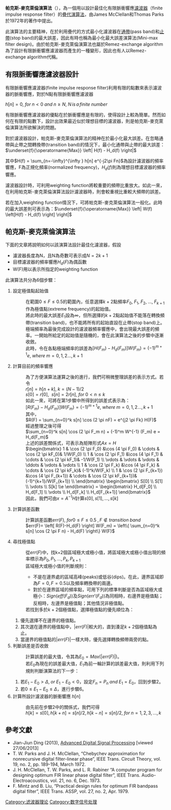 {{NoteTA
|G1=IT
}}

'''帕克斯-麥克萊倫演算法'''（{{lang-en|Parks–McClellan algorithm}}），為一個用以設計最佳化有限脈衝響應[[濾波器|濾波器]]（finite impulse response filter）的[[疊代法|疊代演算法]]，由James McClellan和Thomas Parks於1972年的著作中提出。

此演算法的主要精神，在於利用疊代的方式最小化濾波器在[[带通滤波器|通帶]](pass band)和[[带阻滤波器|止帶]](stop band)的最大誤差，因此有時也稱為最小化最大誤差演算法(Mini-max filter design)。由於帕克斯-麥克萊倫演算法也屬於Remez-exchange algorithm為了設計有限脈衝響應濾波器而產生的一種變形，因此也有人以Remez-exchange algorithm代稱。

==有限脈衝響應濾波器設計==
有限脈衝響應濾波器(finite impulse response filter)利用有限的點數來表示濾波器的脈衝響應，對於N點有限脈衝響應濾波器

<math>h[n] = 0,\; for\; n<0\; and\; n\ge N, \;N\, is\, a\, finite\; number</math>

有限脈衝響應濾波器的優點在於脈衝響應是有限的，使得設計上較為簡單。然而如何在有限的點數下，設計出效果最近似於理想目標的濾波器，則是帕克斯-麥克萊倫演算法所欲解決的問題。

對於濾波器設計，帕克斯-麥克萊倫演算法的精神在於最小化最大誤差。在忽略通帶與止帶之間轉換帶(transition band)的情況下，最小化通帶與止帶的最大誤差：<math> \underset{f}{\operatorname{Max}} \left| H(f) - H_d(f) \right| </math>

其中<math>H(f) = \sum_{n=-\infty}^{\infty } h[n] e^{-j2\pi Fn} </math>為設計濾波器的頻率響應，F為正規化頻率(normalized frequency)，<math>H_d(f)</math>則為理想目標濾波器的頻率響應。

濾波器設計時，可利用weighting function將較重要的頻帶比重放大。如此一來，在利用帕克斯-麥克萊倫演算法設計濾波器時，則會較重視比重較大頻帶的誤差。

若在加入weighting function情況下，可將帕克斯-麥克萊倫演算法一般化。此時的最大誤差則可表示為：<math> \underset{f}{\operatorname{Max}} \left| W(f) \left[H(f) - H_d(f) \right] \right| </math>

==帕克斯-麥克萊倫演算法==
下面的文章將說明如何以該演算法設計最佳化濾波器，假設
*濾波器長度為N，且N為奇數可表示成<math>N = 2k+1</math>
*目標濾波器的頻率響應<math>H_d(F)</math>為偶函數
*W(F)用以表示所指定的weighting function

此演算法共分為6個步驟：
#設定極值點起始值
#:在範圍<math>0\le F\le 0.5</math>的範圍內，任意選擇<math>k+2</math>點頻率<math>F_0 ,\; F_1,\; F_2,\; \ldots,\; F_{k+1}</math>作為極值點(extreme frequency)的起始值。
#:將此時的最大誤差<math>E_1</math>設為<math>\infty </math>，但所選擇的<math>k+2</math>點起始值不能落在轉換頻帶(transition band)，也不能將所有的起始直設在止帶(stop band)上。
#:極端頻率為最後完成設計的濾波器頻率響應中，會出現最大誤差的頻率。一開始所給定的起始值是隨機的，會在此演算法之後的步驟中逐漸收斂。
#:此時，令在各點極端頻率的誤差為<math> \left[ H(F_m)-H_d(F_m) \right] W(F_m) = (-1)^{m+1} e,\; where\;m=0,1,2 \ldots , k+1</math>
#計算目前的頻率響應 
#:為了方便演算法運算之後的進行，我們可稍微整理誤差的表示方式。若令
#:<math>r[n]=h[n+k],\; k=(N-1)/2</math>
#:<math>s[0]=r[0],\ \ s[n]=2r[n],\; for\; 0 < n \le k </math>
#:如此一來，可將在第1步驟中所得到的誤差式表示為：
#:<math>\left[ R(F_m)-H_d(F_m) \right] W(F_m) = (-1)^{m+1} e,\; where\;m=0,1,2 \ldots , k+1</math>
#:其中，
#:<math> R(F) = \sum_{n=0}^k s[n] \cos (2 \pi nF) = e^{j2 \pi Fk} H(F) </math>
#:經過整理之後可得
#:<math> \sum_{n=0}^k s[n] \cos (2 \pi F_m n) + (-1)^m W^{-1} (F_m) e = H_d(F_m) </math>
#:上述的誤差關係式，可表示為矩陣形式<math> Ax = H </math>
#:<math>
\begin{bmatrix}
1  & \cos (2 \pi F_0) &\cos (4 \pi F_0) & \cdots & \cos (2 \pi kF_0)& 1/W(F_0) \\
1  & \cos (2 \pi F_1) &\cos (4 \pi F_1) & \cdots & \cos (2 \pi kF_1)& -1/W(F_1) \\
\vdots & \vdots    & \vdots        & \ddots & \vdots       & \vdots   \\
1  & \cos (2 \pi F_k) &\cos (4 \pi F_k) & \cdots & \cos (2 \pi kF_k)& (-1)^k/W(F_k) \\
1  & \cos (2 \pi F_{k+1}) &\cos (4 \pi F_{k+1}) & \cdots & \cos (2 \pi kF_{k+1})& (-1)^{k+1}/W(F_{k+1}) \\
\end{bmatrix}
\begin{bmatrix}
S[0] \\ S[1] \\ \vdots \\ S[k] \\e
\end{bmatrix}
=
\begin{bmatrix}
H_d[F_0] \\ H_d[F_1] \\ \vdots \\ H_d[F_k] \\ H_d[F_{k+1}]
\end{bmatrix}
</math>
#:因此，我們可由<math> x = A^{-1} H</math>計算<math>s[0], s[1], \ldots, s[k] </math>
#計算誤差函數 
#:計算誤差函數<math>err(F), \; for 0 \le F \le 0.5 \; , F \notin transition \; band </math>
#:<math> err(F)= \left[ R(F)-H_d(F) \right] W(F_m) = \left\{ \sum_{n=0}^k s[n] \cos (2 \pi F n) - H_d(F) \right\} W(F) </math>
#尋找極值點
#:從<math>err(F)</math>中，找k+2個區域極大或極小值，將區域極大或極小值出現的頻率標示為<math> P_0, P_1, \ldots, P_k, P_{k+1}</math>
#:區域極大或極小值的判斷規則：
#:*不是在邊界處的區域高峰(peaks)或低谷(dips)。在此，邊界區域即為<math>F=0, F=0.5 </math>以及頻率轉換帶的兩邊。
#:*對於在邊界區域的頻率點，可用下列的標準判斷是否為區域極大或極小：<math>Sign(eff(F_d))</math>及<math>Sign(err'(F_d))</math>為同相時，右邊界是極值點；反相時，左邊界是極值點；其他情況非極值點。
#:若找到多於<math>k+2</math>個極值點，選擇極值點的優先順位為：
##優先選擇不在邊界的極值點。
##其次選在邊界的極值點中，<math> \left| err(F) \right| </math>較大的，直到湊足<math>k+2</math>個極值點為止。
##當邊界的極值點的<math>\left| err(F) \right| </math>一樣大時，優先選擇轉換頻帶兩旁的點。
#判斷誤差是否收斂 
#:計算誤差的最大值，令其為<math>E_0 = Max(\left| err(F) \right|) </math>。
#:若<math>E_0</math>為現在的誤差最大值，<math>E_1</math>為前一輪計算的誤差最大值，則利用下列規則判斷演算法的下一步：
##若<math>E_1 - E_0 > \Delta, \; or \; E_1 - E_0 < 0 </math>，設定<math> F_n = P_n \; and \; E_1 = E_0 </math>，回到步驟2。
##若<math> 0 \le E_1 - E_0 \le \Delta </math>，進行步驟6。
#計算所設計濾波器的脈衝響應<math>\;h[n]</math>
#:由先前在步驟2中的關係式，我們可得
#:<math>h[k] = s[0], h[k+n] = s[n]/2, h[k-n]=s[n]/2, \; for \; n=1,2,3, \ldots, k </math>

==參考文獻==
*Jian-Jiun Ding (2013), [http://djj.ee.ntu.edu.tw/ADSP.htm Advanced Digital Signal Processing] {{Wayback|url=http://djj.ee.ntu.edu.tw/ADSP.htm |date=20200508102040 }} [viewed 27/06/2013]
* T. W. Parks and J. H. McClellan, “Chebychev approximation for nonrecursive digital filter-linear phase”, IEEE Trans. Circuit Theory, vol. 19, no. 2, pp. 189-194, March 1972. 
* J. H. McClellan, T. W. Parks, and L. R. Rabiner “A computer program for designing optimum FIR linear phase digital filter”, IEEE Trans. Audio- Electroacoustics, vol. 21, no. 6, Dec. 1973. 
* F. Mintz and B. Liu, “Practical design rules for optimum FIR bandpass digital filter”, IEEE Trans. ASSP, vol. 27, no. 2, Apr. 1979.

[[Category:滤波器理论|Category:滤波器理论]]
[[Category:数字信号处理|Category:数字信号处理]]